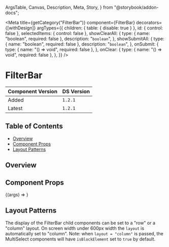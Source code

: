   ArgsTable,
  Canvas,
  Description,
  Meta,
  Story,
} from "@storybook/addon-docs";


<Meta
  title={getCategory("FilterBar")}
  component={FilterBar}
  decorators={[withDesign]}
  argTypes={{
    children: { table: { disable: true } },
    id: { control: false },
    selectedItems: { control: false },
    showClearAll: {
      type: { name: "boolean", required: false },
      description: "`boolean`",
    },
    showSubmitAll: {
      type: { name: "boolean", required: false },
      description: "`boolean`",
    },
    onSubmit: {
      type: { name: "() => void", required: false },
    },
    onClear: {
      type: { name: "() => void", required: false },
    },
  }}
/>

# FilterBar

| Component Version | DS Version |
| ----------------- | ---------- |
| Added             | `1.2.1`    |
| Latest            | `1.2.1`    |

## Table of Contents

- [Overview](#overview)
- [Component Props](#component-props)
- [Layout Patterns](#layout-patterns)

## Overview

<Description of={FilterBar} />

## Component Props

<Canvas withToolbar>
  <Story
    name="FilterBar"
    args={{
      id: "filterbar-id",
      headingText: "FilterBar",
      layout: "row",
    }}
  >
    {(args) => <story.FilterBarStory {...args} />}
  </Story>
</Canvas>

<ArgsTable story="FilterBar" />

## Layout Patterns

The display of the FilterBar child components can be set to a "row" or a "column" layout.
On screen width under 600px width the `layout` is automatically set to "column".
Note: when `layout = "column"` is passed, the MultiSelect components will have `isBlockElement` set to `true` by default.

<Canvas>
  <DSProvider>
    <story.FilterBarLayoutStory />
  </DSProvider>
</Canvas>
